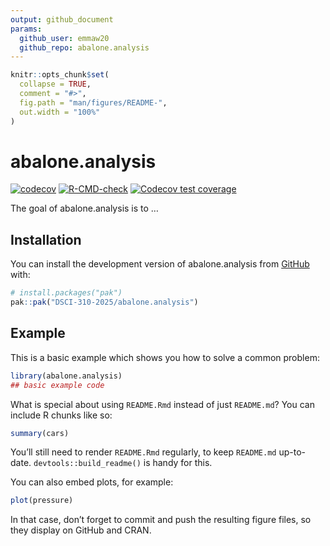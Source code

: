 ```yaml
---
output: github_document
params: 
  github_user: emmaw20
  github_repo: abalone.analysis
---
```


<!-- README.md is generated from README.Rmd. Please edit that file -->

```r
knitr::opts_chunk$set(
  collapse = TRUE,
  comment = "#>",
  fig.path = "man/figures/README-",
  out.width = "100%"
)
```

# abalone.analysis

<!-- badges: start -->
[![codecov](https://codecov.io/gh/`r params$github_user`/`r params$github_repo`/branch/main/graph/badge.svg)](https://codecov.io/gh/`r params$github_user`/`r params$github_repo`)
[![R-CMD-check](https://github.com/DSCI-310-2025/abalone.analysis/actions/workflows/R-CMD-check.yaml/badge.svg)](https://github.com/DSCI-310-2025/abalone.analysis/actions/workflows/R-CMD-check.yaml)
[![Codecov test coverage](https://codecov.io/gh/DSCI-310-2025/abalone.analysis/graph/badge.svg)](https://app.codecov.io/gh/DSCI-310-2025/abalone.analysis)
<!-- badges: end -->

The goal of abalone.analysis is to ...

## Installation

You can install the development version of abalone.analysis from [GitHub](https://github.com/) with:

``` r
# install.packages("pak")
pak::pak("DSCI-310-2025/abalone.analysis")
```

## Example

This is a basic example which shows you how to solve a common problem:

```r
library(abalone.analysis)
## basic example code
```

What is special about using `README.Rmd` instead of just `README.md`? You can include R chunks like so:

```r
summary(cars)
```

You'll still need to render `README.Rmd` regularly, to keep `README.md` up-to-date. `devtools::build_readme()` is handy for this.

You can also embed plots, for example:

```r
plot(pressure)
```

In that case, don't forget to commit and push the resulting figure files, so they display on GitHub and CRAN.
